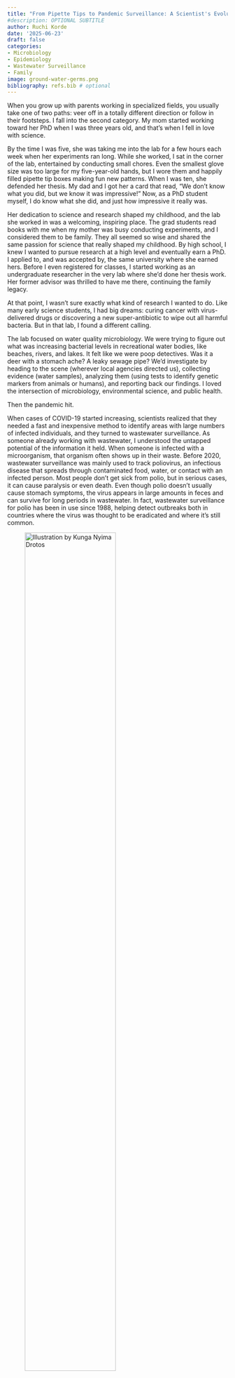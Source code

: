 ```yaml
---
title: "From Pipette Tips to Pandemic Surveillance: A Scientist's Evolution"
#description: OPTIONAL SUBTITLE
author: Ruchi Korde
date: '2025-06-23'
draft: false
categories:
- Microbiology
- Epidemiology
- Wastewater Surveillance
- Family
image: ground-water-germs.png
bibliography: refs.bib # optional
---
```


When you grow up with parents working in specialized fields, you usually take
one of two paths: veer off in a totally different direction or follow in their
footsteps. I fall into the second category. My mom started working toward her
PhD when I was three years old, and that's when I fell in love with science.

By the time I was five, she was taking me into the lab for a few hours each week
when her experiments ran long. While she worked, I sat in the corner of the lab,
entertained by conducting small chores. Even the smallest glove size was too
large for my five-year-old hands, but I wore them and happily filled pipette tip
boxes making fun new patterns.  When I was ten, she defended her thesis. My dad
and I got her a card that read, "We don't know what you did, but we know it was
impressive!" Now, as a PhD student myself, I do know what she did, and just how
impressive it really was.

Her dedication to science and research shaped my childhood, and the lab she
worked in was a welcoming, inspiring place. The grad students read books with me
when my mother was busy conducting experiments, and I considered them to be
family. They all seemed so wise and shared the same passion for science that
really shaped my childhood. By high school, I knew I wanted to pursue research
at a high level and eventually earn a PhD. I applied to, and was accepted by,
the same university where she earned hers. Before I even registered for classes,
I started working as an undergraduate researcher in the very lab where she'd
done her thesis work. Her former advisor was thrilled to have me there,
continuing the family legacy.

At that point, I wasn't sure exactly what kind of research I wanted to do. Like
many early science students, I had big dreams: curing cancer with
virus-delivered drugs or discovering a new super-antibiotic to wipe out all
harmful bacteria. But in that lab, I found a different calling.

The lab focused on water quality microbiology. We were trying to figure out what
was increasing bacterial levels in recreational water bodies, like beaches,
rivers, and lakes. It felt like we were poop detectives. Was it a deer with a
stomach ache? A leaky sewage pipe? We'd investigate by heading to the scene
(wherever local agencies directed us), collecting evidence (water samples),
analyzing them (using tests to identify genetic markers from animals or humans),
and reporting back our findings. I loved the intersection of microbiology,
environmental science, and public health.

Then the pandemic hit.

When cases of COVID-19 started increasing, scientists realized that they needed
a fast and inexpensive method to identify areas with large numbers of infected
individuals, and they turned to wastewater surveillance. As someone already
working with wastewater, I understood the untapped potential of the information
it held. When someone is infected with a microorganism, that organism often
shows up in their waste. Before 2020, wastewater surveillance was mainly used to
track poliovirus, an infectious disease that spreads through contaminated food,
water, or contact with an infected person. Most people don't get sick from
polio, but in serious cases, it can cause paralysis or even death. Even though
polio doesn't usually cause stomach symptoms, the virus appears in large amounts
in feces and can survive for long periods in wastewater. In fact, wastewater
surveillance for polio has been in use since 1988, helping detect outbreaks both
in countries where the virus was thought to be eradicated and where it's still
common.

::: {.flex-container .align-center}
![Illustration by Kunga Nyima Drotos](ground-water-germs.png){width=70%}
:::

The first scientists to track SARS-CoV-2 in wastewater were in the Netherlands.
They successfully estimated how many people were infected in a city, before
clinical case numbers started to rise. Though COVID-19 doesn't typically cause
gastrointestinal symptoms, high levels of SARS-CoV-2 were found in patients'
fecal samples. That breakthrough prompted governments around the world to fund
and expand wastewater surveillance programs [@medema_presence_2020].

Building on that success, scientists began looking even deeper. Today, we use
wastewater surveillance to monitor not just viruses like Influenza A, mpox, and
norovirus, but also fungi like Candida auris (which resists many antifungal
treatments), and even antibiotic resistance genes.

And we're not stopping there.

A newer approach, wastewater sequencing, goes beyond identifying whether a virus
is present. It looks at which version is present. For example, in January 2021,
there were two variants of SARS-CoV-2 circulating, alpha and beta, and it was
crucial to differentiate between them because beta was believed to be more
infectious. If alpha could infect two people, beta might infect three. That may
not seem like a huge difference, but it matters at the population level.
Sequencing can give public health officials early warnings about which variants
were spreading and helped shape decisions to slow the spread.

I found this combination of sequencing and surveillance fascinating, and it's
what led me to where I am now. I'm currently a second-year PhD student designing
a method to sequence different Influenza A sub-clades from wastewater. A
sub-clade is a group of influenza viruses that have similar genetic backgrounds,
and being able to sort a virus in this way can help track its circulation.
Influenza viruses are classified based on their genetic makeup, particularly a
segment called "H." You may have heard of H5N1 or bird flu in the news. This
specific subtype has been around since the late 1990s, but recently a new
sub-clade has emerged, one that can infect cows
[@american_veterinary_medical_association_avian_2025;
 @caserta_spillover_2024; @mostafa_avian_2024]. That's raising alarms about
whether it could jump to other mammals, like humans.

Right now, wastewater surveillance can detect if H5N1 is present. But what we
can't yet confirm is whether it's the more dangerous sub-clade circulating in
cows, or just one that's commonly circulating in birds. That's where my work
comes in. I hope to use wastewater sequencing to tell the difference. If we can
do that, we'll not only help prevent the spread of bird flu, but also reduce
unnecessary fear when people hear that H5N1 was detected in their local
wastewater. I am working on a protocol that will identify sources of fecal
matter in wastewater and the sub-clade of influenza A virus that is circulating.
This protocol can eventually be implemented across the country and potentially
globally to use in response to detections of H5N1 in wastewater.

To me, the role of a scientist is to expand the knowledge in my field in a way
that directly benefits my community. Research like my own has led to discoveries
that have saved millions of lives.  As I learned from my mother early on,
science is about understanding how the world works, and using that understanding
to create a better, safer, and more informed society.

<hr>

::: {.callout-note title="About the author" style="" icon=false}
Ruchi Korde is a second year PhD candidate in the Department of Microbiology and
Immunology at the University of Michigan Medical School. They have a Bachelor's
degree in Microbiology with a minor in General Public Health. Outside of the
lab, Ruchi enjoys trying new restaurants and watching Formula 1 races.
:::

::: {.flex-container .align-center}
![Ruchi next to a replica of the Broad Street Pump in London, a reminder of the
severe cholera outbreak in 1854 where John Snow hypothesized that contaminated
water from a particular pump was the source of the outbreak, rather than the
popular theory that the infectious agent was transmitted by "miasma" or bad air.
Snow's work shaped the modern epidemiology field as we know
it.](ruchi-korde.jpg){width=70%}
:::
